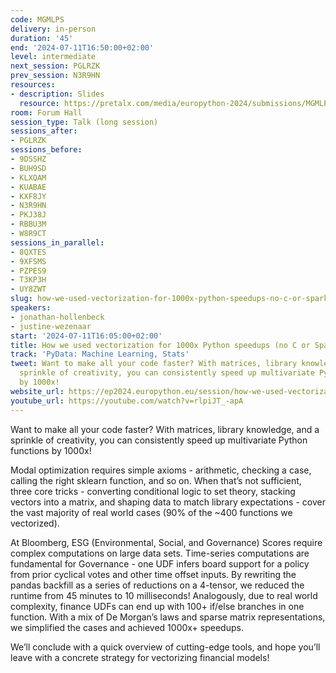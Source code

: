 ```yaml
---
code: MGMLPS
delivery: in-person
duration: '45'
end: '2024-07-11T16:50:00+02:00'
level: intermediate
next_session: PGLRZK
prev_session: N3R9HN
resources:
- description: Slides
  resource: https://pretalx.com/media/europython-2024/submissions/MGMLPS/resources/EuroPython_Vectorization_Tech_Talk_f9BTsJS.pdf
room: Forum Hall
session_type: Talk (long session)
sessions_after:
- PGLRZK
sessions_before:
- 9DSSHZ
- BUH9SD
- KLXQAM
- KUABAE
- KXF8JY
- N3R9HN
- PKJ38J
- RBBU3M
- W8R9CT
sessions_in_parallel:
- 8QXTES
- 9XFSMS
- PZPES9
- T3KP3H
- UY8ZWT
slug: how-we-used-vectorization-for-1000x-python-speedups-no-c-or-spark-needed
speakers:
- jonathan-hollenbeck
- justine-wezenaar
start: '2024-07-11T16:05:00+02:00'
title: How we used vectorization for 1000x Python speedups (no C or Spark needed!)
track: 'PyData: Machine Learning, Stats'
tweet: Want to make all your code faster? With matrices, library knowledge, and a
  sprinkle of creativity, you can consistently speed up multivariate Python functions
  by 1000x!
website_url: https://ep2024.europython.eu/session/how-we-used-vectorization-for-1000x-python-speedups-no-c-or-spark-needed
youtube_url: https://youtube.com/watch?v=rlpiJT_-apA
---
```


Want to make all your code faster? With matrices, library knowledge, and a sprinkle of creativity, you can consistently speed up multivariate Python functions by 1000x!

Modal optimization requires simple axioms - arithmetic, checking a case, calling the right sklearn function, and so on. When that’s not sufficient, three core tricks - converting conditional logic to set theory, stacking vectors into a matrix, and shaping data to match library expectations - cover the vast majority of real world cases (90% of the ~400 functions we vectorized).

At Bloomberg, ESG (Environmental, Social, and Governance) Scores require complex computations on large data sets. Time-series computations are fundamental for Governance - one UDF infers board support for a policy from prior cyclical votes and other time offset inputs. By rewriting the pandas backfill as a series of reductions on a 4-tensor, we reduced the runtime from 45 minutes to 10 milliseconds! Analogously, due to real world complexity, finance UDFs can end up with 100+ if/else branches in one function. With a mix of De Morgan’s laws and sparse matrix representations, we simplified the cases and achieved 1000x+ speedups.

We’ll conclude with a quick overview of cutting-edge tools, and hope you’ll leave with a concrete strategy for vectorizing financial models!
